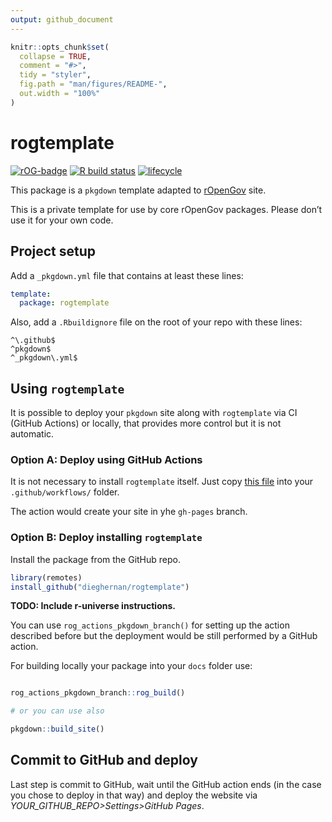 ```yaml
---
output: github_document
---
```


<!-- README.md is generated from README.Rmd. Please edit that file -->

```r
knitr::opts_chunk$set(
  collapse = TRUE,
  comment = "#>",
  tidy = "styler",
  fig.path = "man/figures/README-",
  out.width = "100%"
)
```

# rogtemplate 

<!-- badges: start -->
[![rOG-badge](https://dieghernan.github.io/rogtemplate/reference/figures/ropengov-badge.svg)](http://ropengov.org/)
[![R build status](https://github.com/dieghernan/rogtemplate/workflows/R-CMD-check/badge.svg)](https://github.com/dieghernan/rogtemplate/actions)
[![lifecycle](https://lifecycle.r-lib.org/articles/figures/lifecycle-experimental.svg)](https://lifecycle.r-lib.org/articles/stages.html#experimental)
<!-- badges: end -->


This package is a `pkgdown` template adapted to 
[rOpenGov](http://ropengov.org/) site.

This is a private template for use by core rOpenGov packages. 
Please don’t use it for your own code.


## Project setup

Add a `_pkgdown.yml` file that contains at least these lines:

```yaml
template:
  package: rogtemplate
```

Also, add a `.Rbuildignore` file on the root of your repo with these lines:

```
^\.github$
^pkgdown$
^_pkgdown\.yml$
```

## Using `rogtemplate`

It is possible to deploy your `pkgdown` site along with `rogtemplate`
via CI (GitHub Actions) or locally, that provides more control but it is
not automatic.

### Option A: Deploy using GitHub Actions

It is not necessary to install `rogtemplate` itself. Just copy [this file](https://github.com/dieghernan/rogtemplate/blob/main/inst/yaml/rogtemplate-gh-pages.yaml) 
into your `.github/workflows/` folder.

The action would create your site in yhe `gh-pages` branch.

### Option B: Deploy installing `rogtemplate`

Install the package from the GitHub repo. 

``` r
library(remotes)
install_github("dieghernan/rogtemplate")
```

**TODO: Include r-universe instructions.**

You can use `rog_actions_pkgdown_branch()`
for setting up the action described before but the deployment would be still
performed by a GitHub action.

For building locally your package into your `docs` folder use:

``` r

rog_actions_pkgdown_branch::rog_build()

# or you can use also

pkgdown::build_site()
```

## Commit to GitHub and deploy

Last step is commit to GitHub, wait until the GitHub action ends (in the
case you chose to deploy in that way) and deploy the website via
*YOUR\_GITHUB\_REPO\>Settings\>GitHub Pages*.

